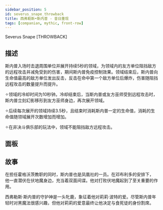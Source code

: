 ```yaml
---
sidebar_position: 5
id: severus_snape_throwback
title: 西弗勒斯•斯内普 - 昔日重现
tags: [companian, mythic, front-row]
---
```


Severus Snape [THROWBACK]

<!--truncate-->



<CardBasics cardKey={id}/>


## 描述

斯内普入场时击退周围单位并展开持续5秒的领域，为领域内的友方单位阻挡敌方的远程攻击并减免受到的伤害，期间斯内普免疫控制效果。领域结束后，斯内普向生命值最高的敌方单位发出反击，反击在命中第一个敌方单位后爆炸，伤害随阻挡远程攻击的数量提升而提升。 

✧领域的冷却时间为10秒钟。冷却结束后，当斯内普或友方巫师受到远程攻击时，斯内普立刻幻影移形到友方巫师身边，再次展开领域。 

✧后续每次展开的领域持续3.5秒，且结束时消耗斯内普一定的生命值，消耗的生命值随领域展开次数增加而增加。 

✧在非决斗俱乐部的玩法中，领域不能阻挡敌方远程攻击。

## 面板


<LevelComponent/>


<CardDynamicTable cardKey={id}/>


<CardComplexTable cardKey={id}/>





## 故事

在担任霍格沃茨教职的同时，斯内普也是凤凰社的一员。在邓布利多的安排下， 他一直潜伏在伏地魔身边，充当着双面间谍。他对打败伏地魔起到了至关重要的作用。

西弗勒斯·斯内普的守护神是一头牝鹿，象征着他对莉莉·波特的爱。尽管斯内普年轻时对黑魔法很感兴趣，但他对莉莉的爱意最终让他决定与食死徒的身份割席。



